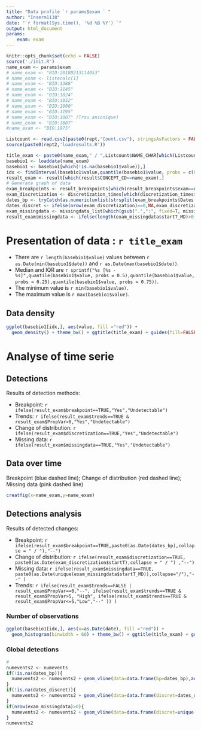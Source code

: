 ---
title: "Data profile `r params$exam ` "
author: "Inserm1138"
date: "`r format(Sys.time(), '%d %B %Y') `"
output: html_document
params:
    exam: exam
---

```{r setup, include=FALSE}
knitr::opts_chunk$set(echo = FALSE)
source('./init.R')
name_exam <- params$exam
# name_exam <- "BIO:20180213114053"
# name_exam <- listecalc[1]
# name_exam <- "BIO:1388"
# name_exam <- "BIO:1145"
# name_exam <- "BIO:1024"
# name_exam <- "BIO:1052"
# name_exam <- "BIO:1000"
# name_exam <- "BIO:1195"
# name_exam <- "BIO:1007" (Trou anionique)
# name_exam <- "BIO:1007"
#name_exam <- "BIO:1975"
```


```{r setupglobal, include=FALSE, cache=FALSE}
Listcount <- read.csv2(paste0(rept,"Count.csv"), stringsAsFactors = FALSE)
source(paste0(rept2,'loadresults.R'))
```

```{r loaddata}
title_exam <- paste0(name_exam," / ",Listcount$NAME_CHAR[which(Listcount$CONCEPT_CD==name_exam)] )
basebio1 <- loaddata(name_exam)
basebio1 <- basebio1[which(!is.na(basebio1$value)),]
idx <- findInterval(basebio1$value,quantile(basebio1$value, probs = c(0.01,0.99)),rightmost.closed = T) %in% 1
result_exam <- result[which(result$CONCEPT_CD==name_exam),]
# Generate graph of data
exam_breakpoints <- result_breakpoints[which(result_breakpoints$exam==name_exam),]
exam_discretization <- discretization_times[which(discretization_times$exam==name_exam),]
dates_bp <- tryCatch(as.numeric(unlist(strsplit(exam_breakpoints$Dates,split = "@"))), error = function(e) NA)
dates_discret <- ifelse(nrow(exam_discretization)==0,NA,exam_discretization$startT)
exam_missingdata <- missingdata_list[which(gsub(".",":", fixed=T, missingdata_list$namefile)==name_exam),]
result_exam$missingdata <- ifelse(length(exam_missingdata$startT_MD)>0,T,F)
```

# Presentation of data : `r title_exam `

* There are `r length(basebio1$value)` values between  `r as.Date(min(basebio1$date))` and `r as.Date(max(basebio1$date))`. 
* Median and IQR are `r sprintf("%s [%s - %s]",quantile(basebio1$value, probs = 0.5),quantile(basebio1$value, probs = 0.25),quantile(basebio1$value, probs = 0.75))`.
* The minimum value is `r min(basebio1$value)`.
* The maximum value is `r max(basebio1$value)`.

## Data density

```{r graphdensity}
ggplot(basebio1[idx,], aes(value, fill ="red")) +
  geom_density() + theme_bw() + ggtitle(title_exam) + guides(fill=FALSE)
```

# Analyse of time serie

## Detections

Results of detection methods:

+ Breakpoint: `r ifelse(result_exam$breakpoint==TRUE,"Yes","Undetectable")`
+ Trends: `r ifelse(result_exam$trends==TRUE & result_exam$PropVar>0,"Yes","Undetectable")`
+ Change of distribution: `r ifelse(result_exam$discretization==TRUE,"Yes","Undetectable")`
+ Missing data: `r ifelse(result_exam$missingdata==TRUE,"Yes","Undetectable")`

## Data over time

Breakpoint (blue dashed line); Change of distribution (red dashed line); Missing data (pink dashed line)


```{r graphtime}
creatfig(x=name_exam,y=name_exam)
```

## Detections analysis

Results of detected changes:

+ Breakpoint: `r ifelse(result_exam$breakpoint==TRUE,paste0(as.Date(dates_bp),collapse = " / "),"--")`
+ Change of distribution: `r ifelse(result_exam$discretization==TRUE, paste0(as.Date(exam_discretization$startT),collapse = " / ") ,"--")`
+ Missing data: `r ifelse(result_exam$missingdata==TRUE, paste0(as.Date(unique(exam_missingdata$startT_MD)),collapse="/"),"--" )`
+ Trends: `r ifelse(result_exam$trends==FALSE | result_exam$PropVar==0,"--", ifelse(result_exam$trends==TRUE & result_exam$PropVar>5, "High", ifelse(result_exam$trends==TRUE & result_exam$PropVar<=5,"Low","--" )) )`

### Number of observations

```{r graphtime2}
ggplot(basebio1[idx,], aes(x=as.Date(date), fill ="red")) +
  geom_histogram(binwidth = 60) + theme_bw() + ggtitle(title_exam) + guides(fill=FALSE) +  xlab("Time")+ ylab("Number of exams")
```

### Global detections

```{r graphtimeglobal}
#
numevents2 <- numevents
if(!is.na(dates_bp)){
  numevents2 <- numevents2 + geom_vline(data=data.frame(bp=dates_bp),aes(xintercept = bp),linetype = "dashed", colour = "blue")
}
if(!is.na(dates_discret)){
  numevents2 <- numevents2 + geom_vline(data=data.frame(discret=dates_discret),aes(xintercept = discret),linetype = "dashed", colour = "#fb739c")
}
if(nrow(exam_missingdata)>0){
  numevents2 <- numevents2 + geom_vline(data=data.frame(discret=unique(exam_missingdata$startT_MD)),aes(xintercept = discret),linetype = "dashed", colour = "#ff33ec")
}
numevents2
```
